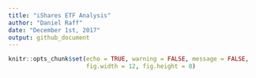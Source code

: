 ```yaml
---
title: "iShares ETF Analysis"
author: "Daniel Raff"
date: "December 1st, 2017"
output: github_document
---
```


```r
knitr::opts_chunk$set(echo = TRUE, warning = FALSE, message = FALSE,
                      fig.width = 12, fig.height = 8)
```


